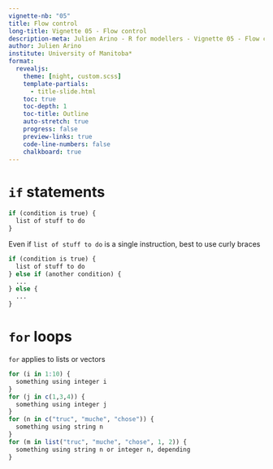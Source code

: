 ---
vignette-nb: "05"
title: Flow control
long-title: Vignette 05 - Flow control
description-meta: Julien Arino - R for modellers - Vignette 05 - Flow control
author: Julien Arino
institute: University of Manitoba*
format: 
  revealjs:
    theme: [night, custom.scss]    
    template-partials:
      - title-slide.html
    toc: true
    toc-depth: 1
    toc-title: Outline
    auto-stretch: true
    progress: false
    preview-links: true
    code-line-numbers: false
    chalkboard: true
---

# `if` statements

```R
if (condition is true) {
  list of stuff to do
}
```

Even if `list of stuff to do` is a single instruction, best to use curly braces

```R
if (condition is true) {
  list of stuff to do
} else if (another condition) {
  ...
} else {
  ...
}
```

# `for` loops

`for` applies to lists or vectors

```R
for (i in 1:10) {
  something using integer i
}
for (j in c(1,3,4)) {
  something using integer j
}
for (n in c("truc", "muche", "chose")) {
  something using string n
}
for (m in list("truc", "muche", "chose", 1, 2)) {
  something using string n or integer n, depending
}
```

